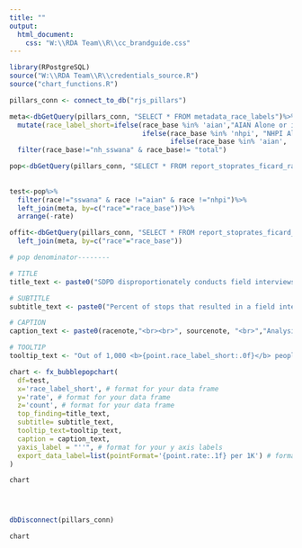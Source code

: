 ```yaml
---
title: ""
output:
  html_document:
    css: "W:\\RDA Team\\R\\cc_brandguide.css"
---
```

<!-- link to Google Font -->
<link href="https://fonts.googleapis.com/css2?family=Inter:wght@100;200;300;400;500;600;700;800;900&display=swap" rel="stylesheet">

```r

library(RPostgreSQL)
source("W:\\RDA Team\\R\\credentials_source.R")
source("chart_functions.R")

pillars_conn <- connect_to_db("rjs_pillars")

meta<-dbGetQuery(pillars_conn, "SELECT * FROM metadata_race_labels")%>%
  mutate(race_label_short=ifelse(race_base %in% 'aian',"AIAN Alone or in Combination",
                                 ifelse(race_base %in% 'nhpi', "NHPI Alone or in Combination",
                                        ifelse(race_base %in% 'aian', 'AIAN Alone or in Combination', race_label_short))))%>%
  filter(race_base!="nh_sswana" & race_base!= "total")

pop<-dbGetQuery(pillars_conn, "SELECT * FROM report_stoprates_ficard_race_pop_person") 
  
  
test<-pop%>%
  filter(race!="sswana" & race !="aian" & race !="nhpi")%>%
  left_join(meta, by=c("race"="race_base"))%>%
  arrange(-rate)

offit<-dbGetQuery(pillars_conn, "SELECT * FROM report_stoprates_ficard_race_offit_person") %>%
  left_join(meta, by=c("race"="race_base"))

# pop denominator--------

# TITLE 
title_text <- paste0("SDPD disproportionately conducts field interviews for Black people living in San Diego")

# SUBTITLE
subtitle_text <- paste0("Percent of stops that resulted in a field interview card by race per 1,000 people of that racial group in San Diego")

# CAPTION
caption_text <- paste0(racenote,"<br><br>", sourcenote, "<br>","Analysis for all officer-initiated stops resulting in a field interview card only.","<br>")

# TOOLTIP
tooltip_text <- "Out of 1,000 <b>{point.race_label_short:.0f}</b> people in San Diego, <b>{point.rate:.1f}</b>  people perceived as <b>{point.race_label_short:.0f}</b> are stopped for an officer-initiated stop that results in a field interview card"

chart <- fx_bubblepopchart(
  df=test,
  x='race_label_short', # format for your data frame
  y='rate', # format for your data frame
  z='count', # format for your data frame
  top_finding=title_text,
  subtitle= subtitle_text,
  tooltip_text=tooltip_text,
  caption = caption_text,
  yaxis_label = "''", # format for your y axis labels
  export_data_label=list(pointFormat='{point.rate:.1f} per 1K') # format for your data
) 

chart




dbDisconnect(pillars_conn)

```

```r
chart
```

<script>
  widg = document.getElementsByClassName('html-widget'); //find widgets
  for (let i = 0; i < widg.length; i++) { //loop through
    document.getElementsByClassName('highchart')[i].style.width = '100%'; //adjust width
    document.getElementsByClassName('highchart')[i].style.height = '100%'; //adjust height
  }
</script>